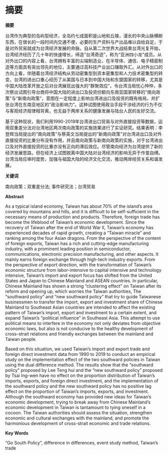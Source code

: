 \newpage

# 摘要

**摘要**

台湾作为典型的岛屿型经济，全岛约七成面积是山地和丘陵，漫长的中央山脉横断东西，在很长的一段时间内交通不便，必要的生产资料与产出品难以自给自足，于是对外贸易就成为台湾经济发展的命脉。自从第二次世界大战结束台湾光复开始，台湾经济经历了几十年的快速增长，缔造“台湾奇迹”，称为“亚洲四小龙”成员。从对外出口的内容上看，台湾拥有丰富的尖端制造业，在半导体、通信、电子精密制造等方面具有突出领先的地位，主要通过高科技产业出口赚取外汇。从对外出口的方向上看，伴随着台湾经济结构从劳动密集型到资本密集型和人力技术密集型的转变，台湾的进出口重心经历了从美国与日本到中国大陆和东盟国家的转移，尤其是中国大陆改革开放之后对台湾展现出强大的“群聚效应”，令台湾当局忧心忡忡，多次祭出试图引导台商将中国大陆的进出口及投资份额向东南亚国家转移的“南向政策”与“新南向政策”，意图在一定程度上影响台湾进出口及投资的既有格局，并扩张台湾在东南亚地区的“政治影响力”。这种试图使用政治手段干涉经济的行为不仅与客观经济规律相背离，也无益于两岸关系的健康发展与陆台人民的友好交流。

基于这种现状，我们利用1990-2019年台湾进出口贸易与对外直接投资等数据，运用双重差分法对台湾地区两次南向政策的实施效果进行了实证研究。结果表明：李登辉当局提出的“南向政策”与蔡英文当局提出的"新南向政策"对台湾进出口及对外直接投资的比重分布没有作用，并且南向政策与新南向政策的实施，对于台湾进出口及对外直接投资的比重亦没有正向的滞后效应。尽管南向经济为台湾提供了新的经济发展思路，但在经济上试图脱离中国大陆对台湾经济的影响无异于作茧自缚。台湾当局应审时度势，加强与祖国大陆的经济文化交流，推动两岸经贸关系和谐发展。

**关键词**

南向政策；双重差分法; 事件研究法；台湾贸易

\newpage

**Abstract**

As a typical island economy, Taiwan has about 70% of the island's area covered by mountains and hills, and it is difficult to be self-sufficient in the necessary means of production and products. Therefore, foreign trade has become the lifeblood of Taiwan's economic development. Since the recovery of Taiwan after the end of World War II, Taiwan's economy has experienced decades of rapid growth, creating a "Taiwan miracle" and ranking among the four Asian dragons. From the perspective of the content of foreign exports, Taiwan has a rich and cutting-edge manufacturing industry, with a prominent leading position in semiconductor, communications, electronic precision manufacturing, and other aspects. It mainly earns foreign exchange through high-tech industry exports. From the perspective of export direction, with the transformation of Taiwan's economic structure from labor-intensive to capital intensive and technology intensive, Taiwan's import and export focus has shifted from the United States and Japan to Chinese Mainland and ASEAN countries. In particular, Chinese Mainland has shown a strong "clustering effect" on Taiwan after its reform and opening up, which worries the Taiwan authorities, The "southward policy" and "new southward policy" that try to guide Taiwanese businessmen to transfer the import, export and investment share of Chinese Mainland to Southeast Asian countries are intended to affect the existing pattern of Taiwan's import, export and investment to a certain extent, and expand Taiwan's "political influence" in Southeast Asia. This attempt to use political means to interfere in the economy not only deviates from objective economic laws, but also is not conducive to the healthy development of cross-strait relations and friendly exchanges between the mainland and Taiwan people.



Based on this situation, we used Taiwan's import and export trade and foreign direct investment data from 1990 to 2019 to conduct an empirical study on the implementation effect of the two southward policies in Taiwan using the dual difference method. The results show that the "southward policy" proposed by Lee Teng hui and the "new southward policy" proposed by Tsai Ing-wen have no effect on the proportion distribution of Taiwan's imports, exports, and foreign direct investment, and the implementation of the southward policy and the new southward policy has no positive lag effect on the proportion of Taiwan's imports, exports, and investment. Although the southward economy has provided new ideas for Taiwan's economic development, trying to break away from Chinese Mainland's economic development in Taiwan is tantamount to tying oneself in a cocoon. The Taiwan authorities should assess the situation, strengthen economic and cultural exchanges with the mainland, and promote the harmonious development of cross-strait economic and trade relations.

**Key Words**

"Go South Policy", difference in differences, event study method, Taiwan's trade
